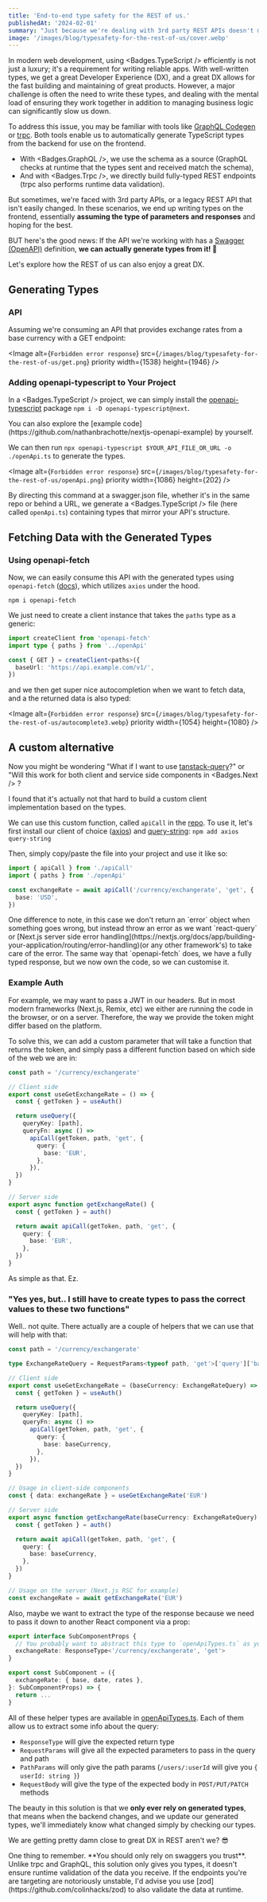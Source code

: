 ```yaml
---
title: 'End-to-end type safety for the REST of us.'
publishedAt: '2024-02-01'
summary: "Just because we're dealing with 3rd party REST APIs doesn't mean we have to suffer."
image: '/images/blog/typesafety-for-the-rest-of-us/cover.webp'
---
```


In modern web development, using <Badges.TypeScript /> efficiently is not just a luxury; it's a requirement for writing reliable apps.
With well-written types, we get a great Developer Experience (DX), and a great DX allows for the fast building and maintaining of great products.
However, a major challenge is often the need to write these types, and dealing with the mental load of ensuring they work together in addition to managing business logic can significantly slow us down.

To address this issue, you may be familiar with tools like [GraphQL Codegen](https://the-guild.dev/graphql/codegen) or [trpc](https://trpc.io/).
Both tools enable us to automatically generate TypeScript types from the backend for use on the frontend.

- With <Badges.GraphQL />, we use the schema as a source (GraphQL checks at runtime that the types sent and received match the schema),
- And with <Badges.Trpc />, we directly build fully-typed REST endpoints (trpc also performs runtime data validation).

But sometimes, we're faced with 3rd party APIs, or a legacy REST API that isn't easily changed.
In these scenarios, we end up writing types on the frontend, essentially **assuming the type of parameters and responses** and hoping for the best.

BUT here's the good news: If the API we're working with has a [Swagger (OpenAPI)](https://swagger.io/specification/) definition, **we can actually generate types from it! 🎉**

Let's explore how the REST of us can also enjoy a great DX.

## Generating Types

### API

Assuming we're consuming an API that provides exchange rates from a base currency with a GET endpoint:

<Image
  alt={`Forbidden error response`}
  src={`/images/blog/typesafety-for-the-rest-of-us/get.png`}
  priority
  width={1538}
  height={1946}
/>

### Adding openapi-typescript to Your Project

In a <Badges.TypeScript /> project, we can simply install the [openapi-typescript](https://openapi-ts.pages.dev/) package `npm i -D openapi-typescript@next`.

<Callout type="info" emoji="ℹ️">
  You can also explore the [example
  code](https://github.com/nathanbrachotte/nextjs-openapi-example) by yourself.
</Callout>

We can then run `npx openapi-typescript $YOUR_API_FILE_OR_URL -o ./openApi.ts` to generate the types.

<Image
  alt={`Forbidden error response`}
  src={`/images/blog/typesafety-for-the-rest-of-us/openApi.png`}
  priority
  width={1086}
  height={202}
/>

By directing this command at a swagger.json file, whether it's
in the same repo or behind a URL, we generate a <Badges.TypeScript /> file (here called `openApi.ts`) containing types that
mirror your API's structure.

## Fetching Data with the Generated Types

### Using openapi-fetch

Now, we can easily consume this API with the generated types using `openapi-fetch` ([docs](https://github.com/drwpow/openapi-typescript)), which utilizes `axios` under the hood.

`npm i openapi-fetch`

We just need to create a client instance that takes the `paths` type as a generic:

```typescript
import createClient from 'openapi-fetch'
import type { paths } from '../openApi'

const { GET } = createClient<paths>({
  baseUrl: 'https://api.example.com/v1/',
})
```

and we then get super nice autocompletion when we want to fetch data, and a the returned data is also typed:

<Image
  alt={`Forbidden error response`}
  src={`/images/blog/typesafety-for-the-rest-of-us/autocomplete3.webp`}
  priority
  width={1054}
  height={1080}
/>

## A custom alternative

Now you might be wondering "What if I want to use [tanstack-query](https://tanstack.com/query/latest)?"
or "Will this work for both client and service side components in <Badges.Next /> ?

I found that it's actually not that hard to build a custom client implementation based on the types.

We can use this custom function, called `apiCall` in the [repo](https://github.com/nathanbrachotte/nextjs-openapi-example/blob/main/src/customApiCall.ts).
To use it, let's first install our client of choice ([axios](https://github.com/axios/axios)) and
[query-string](https://github.com/sindresorhus/query-string): `npm add axios query-string`

Then, simply copy/paste the file into your project and use it like so:

```typescript
import { apiCall } from './apiCall'
import { paths } from './openApi'

const exchangeRate = await apiCall('/currency/exchangerate', 'get', {
  base: 'USD',
})
```

<Callout type="info" emoji="ℹ️">
  One difference to note, in this case we don't return an `error` object when
  something goes wrong, but instead throw an error as we want `react-query` or
  [Next.js server side error
  handling](https://nextjs.org/docs/app/building-your-application/routing/error-handling)(or
  any other framework's) to take care of the error.
</Callout>
The same way that `openapi-fetch` does, we have a fully typed response, but we now
own the code, so we can customise it.

### Example Auth

For example, we may want to pass a JWT in our headers. But in most modern frameworks (Next.js, Remix, etc)
we either are running the code in the browser, or on a server.
Therefore, the way we provide the token might differ based on the platform.

To solve this, we can add a custom parameter that will take a function that returns
the token, and simply pass a different function based on which side of the web we are in:

```typescript /getToken/#b
const path = '/currency/exchangerate'

// Client side
export const useGetExchangeRate = () => {
  const { getToken } = useAuth()

  return useQuery({
    queryKey: [path],
    queryFn: async () =>
      apiCall(getToken, path, 'get', {
        query: {
          base: 'EUR',
        },
      }),
  })
}

// Server side
export async function getExchangeRate() {
  const { getToken } = auth()

  return await apiCall(getToken, path, 'get', {
    query: {
      base: 'EUR',
    },
  })
}
```

As simple as that. Ez.

### "Yes yes, but.. I still have to create types to pass the correct values to these two functions"

Well.. not quite. There actually are a couple of helpers that we can use that will help with that:

```typescript /ExchangeRateQuery/#g {21, 35}
const path = '/currency/exchangerate'

type ExchangeRateQuery = RequestParams<typeof path, 'get'>['query']['base']

// Client side
export const useGetExchangeRate = (baseCurrency: ExchangeRateQuery) => {
  const { getToken } = useAuth()

  return useQuery({
    queryKey: [path],
    queryFn: async () =>
      apiCall(getToken, path, 'get', {
        query: {
          base: baseCurrency,
        },
      }),
  })
}

// Usage in client-side components
const { data: exchangeRate } = useGetExchangeRate('EUR')

// Server side
export async function getExchangeRate(baseCurrency: ExchangeRateQuery) {
  const { getToken } = auth()

  return await apiCall(getToken, path, 'get', {
    query: {
      base: baseCurrency,
    },
  })
}

// Usage on the server (Next.js RSC for example)
const exchangeRate = await getExchangeRate('EUR')
```

Also, maybe we want to extract the type of the response because we need to pass it down to another React component via a prop:

```typescript {3}
export interface SubComponentProps {
  // You probably want to abstract this type to `openApiTypes.ts` as you might need it in several places
  exchangeRate: ResponseType<'/currency/exchangerate', 'get'>
}

export const SubComponent = ({
  exchangeRate: { base, date, rates },
}: SubComponentProps) => {
  return ...
}
```

All of these helper types are available in [openApiTypes.ts](https://github.com/nathanbrachotte/nextjs-openapi-example/blob/main/src/openApiTypes.ts).
Each of them allow us to extract some info about the query:

- `ResponseType` will give the expected return type
- `RequestParams` will give all the expected parameters to pass in the query and path
- `PathParams` will only give the path params (`/users/:userId` will give you `{ userId: string }`)
- `RequestBody` will give the type of the expected body in `POST/PUT/PATCH` methods

The beauty in this solution is that we **only ever rely on generated types**,
that means when the backend changes, and we update our generated types, we'll immediately know what changed simply by checking our types.

We are getting pretty damn close to great DX in REST aren't we? 😎

<Callout type="warning" emoji="⚠️">
  One thing to remember. **You should only rely on swaggers you trust**. Unlike
  trpc and GraphQL, this solution only gives you types, it doesn't ensure
  runtime validation of the data you receive. If the endpoints you're are
  targeting are notoriously unstable, I'd advise you use
  [zod](https://github.com/colinhacks/zod) to also validate the data at runtime.
</Callout>

